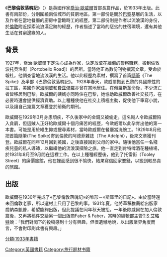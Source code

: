 {{expand|time=2013-10-04T21:19:13+00:00}}
{{unreferenced|time=2013-10-04T21:19:13+00:00}}
{{Infobox book |
| name          = Down and Out in Paris and London
| image         = 
| caption = 初版封面
| author        = [[喬治·歐威爾|喬治·歐威爾]]
| country       = [[英國|英國]]
| language      = [[英語|英語]]
| genre         = 遊記、回憶錄
| publisher     = [[Victor_Gollancz_Ltd|Victor Gollancz]] (倫敦)
| pub_date      = 1933年1月9日
| isbn          = ISBN 0-15-626224-X
| oclc= 6082214
}}

《'''巴黎倫敦落魄記'''》（{{lang-en|''Down and Out in Paris and London''}}）是英國作家[[喬治·歐威爾|喬治·歐威爾]]首部長篇作品，於1933年出版。此書有兩部份，分別圍繞兩個城市的貧窮地區。第一部份是關於[[巴黎|巴黎]]基層的生活，以及作者在當地餐廳的廚房中當臨時工的經歷。第二部份則是作者以流浪漢的身份，於[[倫敦|倫敦]]附近探索流浪漢足跡的經歷，作者描述了當時的惡劣的住宿環境，還有其他生活在貧窮邊緣的人。

== 背景 ==

1927年，喬治·歐威爾下定決心成為作家，決定放棄在緬甸的警察職務，搬到倫敦波托貝洛街（Portobello Road]）的居所。當時他正為數份刊物撰寫文章，受命於報社，他調查當地流浪漢的生活。他以此經歷為素材，撰寫了首篇[[隨筆|隨筆]]《The Spike》及半部《巴黎倫敦落魄記》。
1928年春天，歐威爾搬到巴黎的具國際性的[[拉丁區|拉丁區]]，美國作家[[海明威|海明威]]和[[費茲傑羅|費茲傑羅]]亦曾在當地居住。在俄羅斯革命後，不少流亡者皆移居到巴黎。歐威爾的姨媽亦同時住在巴黎，她協助歐威爾改善社交技巧，在必要時還會提供經濟資助。以上種種使他在社交上積極主動，促使他下筆寫小說，以及讓自己幾篇文章獲登於前衛的期刊。

歐威爾在1929年3月身患頑疾，不久後家中的金錢又被偷走。這名賊人令歐威爾陷入貪窮，但這賊人正好給歐威爾十個月痛苦的經歷，令歐威爾以此孕育出他的第一本書。可能是用於維生抑或搜尋素材，當時歐威爾在餐廳當洗碗工。1929年8月他把首篇隨筆(The Spike)寄到倫敦的阿德菲雜誌（The Adelphi），後來文章獲刊登。歐威爾在同年12月回到英國，之後直接回到父母的家中。隨後他當任一名殘疾兒童的私人導師，以繼續他的流浪漢探險之旅。他一直走到肯特啤酒花種植場，於1931年8月至9月間在這裡工作。在以上種種經歷後，他到了托雷街（Tooley Street）的廉價旅館，他在裡面感到很不愉快，結果寫信回家要錢，以搬到較昂貴的旅館。

== 出版 ==

歐威爾在1930年完成了«巴黎倫敦落魄記»的雏形－«斯庫里的日記»。由於當時還未回倫敦老家，所以選材上只用了巴黎的事。1931年夏，他將草稿推薦給出版家喬納森凱普，希望能夠出版，但此提議在同年秋天被拒。一年後歐威爾在加入倫敦篇後，又再將稿件交給另一個出版商Faber & Faber，當時的編輯部主管[[T·S·艾略特|T·S·艾略特]]說：「我們對閣下的投稿感到十分有興趣，但很遺憾地說，以出版業界角度而言，不會對印刷此書有興趣。」

[[分類:1933年書籍|分類:1933年書籍]]
[[Category:英國書籍|Category:英國書籍]]
[[Category:旅行题材书籍|Category:旅行题材书籍]]